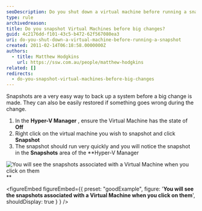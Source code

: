 ```yaml
---
seoDescription: Do you shut down a virtual machine before running a snapshot?
type: rule
archivedreason:
title: Do you snapshot Virtual Machines before big changes?
guid: 4c2176dd-f101-43c5-b472-62f567080ea3
uri: do-you-shut-down-a-virtual-machine-before-running-a-snapshot
created: 2011-02-14T06:18:58.0000000Z
authors:
  - title: Matthew Hodgkins
    url: https://ssw.com.au/people/matthew-hodgkins
related: []
redirects:
  - do-you-snapshot-virtual-machines-before-big-changes
---
```


Snapshots are a very easy way to back up a system before a big change is made. They can also be easily restored if something goes wrong during the change.
1. In the **Hyper-V Manager** , ensure the Virtual Machine has the state of **Off**
2. Right click on the virtual machine you wish to snapshot and click **Snapshot**
3. The snapshot should run very quickly and you will notice the snapshot in the **Snapshots** area of the \*\*Hyper-V Manager

![You will see the snapshots associated with a Virtual Machine when you click on them](snapshot-while-off.jpg)\*\*

<figureEmbed figureEmbed={{
  preset: "goodExample",
  figure: '**You will see the snapshots associated with a Virtual Machine when you click on them**',
  shouldDisplay: true
} } />
